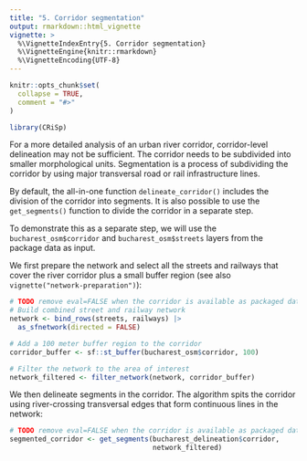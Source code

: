 ```yaml
---
title: "5. Corridor segmentation"
output: rmarkdown::html_vignette
vignette: >
  %\VignetteIndexEntry{5. Corridor segmentation}
  %\VignetteEngine{knitr::rmarkdown}
  %\VignetteEncoding{UTF-8}
---
```


```r
knitr::opts_chunk$set(
  collapse = TRUE,
  comment = "#>"
)
```

```r
library(CRiSp)
```

For a more detailed analysis of an urban river corridor, corridor-level delineation may not be sufficient. The corridor needs to be subdivided into smaller morphological units. Segmentation is a process of subdividing the corridor by using major transversal road or rail infrastructure lines.

By default, the all-in-one function `delineate_corridor()` includes the division of the corridor into segments. It is also possible to use the `get_segments()` function to divide the corridor in a separate step.

To demonstrate this as a separate step, we will use the `bucharest_osm$corridor` and `bucharest_osm$streets` layers from the package data as input.

We first prepare the network and select all the streets and railways that cover the river corridor plus a small buffer region (see also `vignette("network-preparation")`):

```r
# TODO remove eval=FALSE when the corridor is available as packaged data
# Build combined street and railway network
network <- bind_rows(streets, railways) |>
  as_sfnetwork(directed = FALSE)

# Add a 100 meter buffer region to the corridor
corridor_buffer <- sf::st_buffer(bucharest_osm$corridor, 100)

# Filter the network to the area of interest
network_filtered <- filter_network(network, corridor_buffer)
```

We then delineate segments in the corridor. The algorithm spits the corridor using river-crossing transversal edges that form continuous lines in the network:

```r
# TODO remove eval=FALSE when the corridor is available as packaged data
segmented_corridor <- get_segments(bucharest_delineation$corridor,
                                   network_filtered)
```

